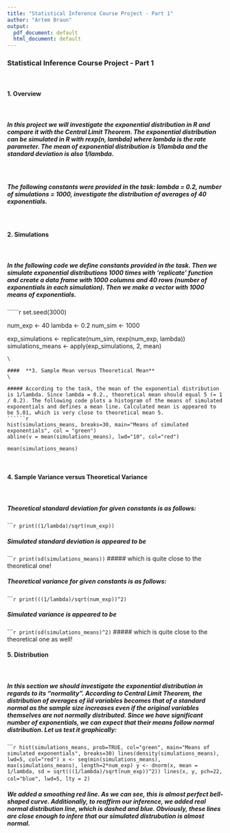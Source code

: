 ---
title: "Statistical Inference Course Project - Part 1"
author: "Artem Braun"
output:
  pdf_document: default
  html_document: default
---

### Statistical Inference Course Project - Part 1  
\ 

#### **1. Overview**
\ 

##### In this project we will investigate the exponential distribution in R and compare it with the Central Limit Theorem. The exponential distribution can be simulated in R with rexp(n, lambda) where lambda is the rate parameter. The mean of exponential distribution is 1/lambda and the standard deviation is also 1/lambda.
\ 

##### The following constants were provided in the task: lambda = 0.2, number of simulations = 1000, investigate the distribution of averages of 40 exponentials.
\ 

#### **2. Simulations**
\ 

##### In the following code we define constants provided in the task. Then we simulate exponential distributions 1000 times with 'replicate' function and create a data frame with 1000 columns and 40 rows (number of exponentials in each simulation). Then we make a vector with 1000 means of exponentials. 
``````{r, echo=TRUE, message=FALSE}
set.seed(3000)

num_exp <- 40
lambda <- 0.2
num_sim <- 1000

exp_simulations <- replicate(num_sim, rexp(num_exp, lambda))
simulations_means <- apply(exp_simulations, 2, mean)
```
\ 

####  **3. Sample Mean versus Theoretical Mean**
\ 

##### According to the task, the mean of the exponential distribution is 1/lambda. Since lambda = 0.2., theoretical mean should equal 5 (= 1 / 0.2). The following code plots a histogram of the means of simulated exponentials and defines a mean line. Calculated mean is appeared to be 5.01, which is very close to theoretical mean 5.
``````{r, echo=TRUE, message=FALSE}
hist(simulations_means, breaks=30, main="Means of simulated exponentials", col = "green")
abline(v = mean(simulations_means), lwd="10", col="red")

mean(simulations_means)
```
\ 

####  **4. Sample Variance versus Theoretical Variance**
\ 

#####  Theoretical standard deviation for given constants is as follows:
``````{r, echo=TRUE, message=FALSE}
print((1/lambda)/sqrt(num_exp))
```
\ 

##### Simulated standard deviation is appeared to be
``````{r, echo=TRUE, message=FALSE}
print(sd(simulations_means))
```
##### which is quite close to the theoretical one!
\ 

#####  Theoretical variance for given constants is as follows:
``````{r, echo=TRUE, message=FALSE}
print(((1/lambda)/sqrt(num_exp))^2)
```
\ 

##### Simulated variance is appeared to be
``````{r, echo=TRUE, message=FALSE}
print(sd(simulations_means)^2)
```
##### which is quite close to the theoretical one as well!
\ 

####  **5. Distribution**
\ 

##### In this section we should investigate the exponential distribution in regards to its "normality". According to Central Limit Theorem, the distribution of averages of iid variables becomes that of a standard normal as the sample size increases even if the original variables themselves are not normally distributed. Since we have significant number of exponentials, we can expect that their means follow normal distribution. Let us test it graphically:
``````{r, echo=TRUE, message=FALSE}
hist(simulations_means, prob=TRUE, col="green", main="Means of simulated exponentials", breaks=30)
lines(density(simulations_means), lwd=5, col="red")
x <- seq(min(simulations_means), max(simulations_means), length=2*num_exp)
y <- dnorm(x, mean = 1/lambda, sd = sqrt(((1/lambda)/sqrt(num_exp))^2))
lines(x, y, pch=22, col="blue", lwd=5, lty = 2)
```
\ 

##### We added a smoothing red line. As we can see, this is almost perfect bell-shaped curve. Additionally, to reaffirm our inference, we added real normal distribution line, which is dashed and blue. Obviously, these lines are close enough to infere that our simulated distrubution is almost normal. 